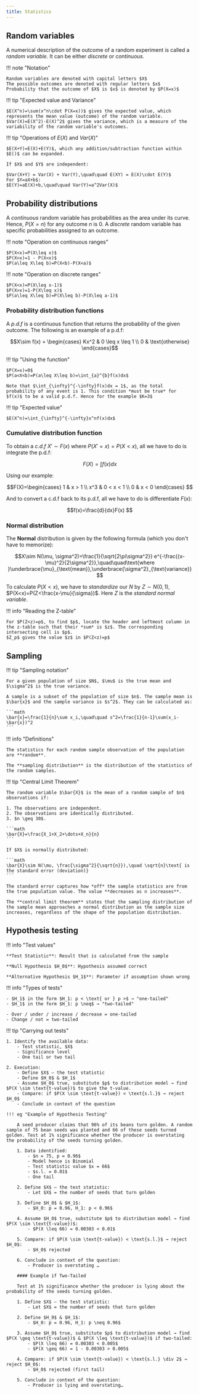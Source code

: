 ```yaml
---
title: Statistics
---
```


## Random variables

A numerical description of the outcome of a random experiment is called a *random variable*. It can be either *discrete* or *continuous*.

!!! note "Notation"

    Random variables are denoted with capital letters $X$  
    The possible outcomes are denoted with regular letters $x$  
    Probability that the outcome of $X$ is $x$ is denoted by $P(X=x)$

!!! tip "Expected value and Variance"

    $E(X^n)=\sum(x^n\cdot P(X=x))$ gives the expected value, which represents the mean value (outcome) of the random variable.  
    $Var(X)=E(X^2)-E(X)^2$ gives the variance, which is a measure of the variability of the random variable's outcomes.

!!! tip "Operations of $E(X)$ and $Var(X)$"

    $E(X+Y)=E(X)+E(Y)$, which any addition/subtraction function within $E()$ can be expanded.  

    If $X$ and $Y$ are independent:  

    $Var(X+Y) = Var(X) + Var(Y),\quad\quad E(XY) = E(X)\cdot E(Y)$  
    For $Y=aX+b$:  
    $E(Y)=aE(X)+b,\quad\quad Var(Y)=a^2Var(X)$

## Probability distributions

A *continuous* random variable has probabilities as the area under its curve. Hence, $P(X=n)$ for any outcome $n$ is $0$. A *discrete* random variable has specific probabilities assigned to an outcome.

!!! note "Operation on continuous ranges"

    $P(X<x)=P(X\leq x)$  
    $P(X>x)=1 - P(X<x)$  
    $P(a\leq X\leq b)=P(X<b)-P(X<a)$

!!! note "Operation on discrete ranges"

    $P(X<x)=P(X\leq x-1)$  
    $P(X>x)=1-P(X\leq x)$  
    $P(a\leq X\leq b)=P(X\leq b)-P(X\leq a-1)$

### Probability distribution functions

A *p.d.f* is a continuous function that returns the probability of the given outcome. The following is an example of a p.d.f:

```math
X\sim f(x) = \begin{cases} Kx^2 & 0 \leq x \leq 1 \\ 0 & \text{otherwise} \end{cases}
```

!!! tip "Using the function"

    $P(X=x)=0$  
    $P(a<X<b)=P(a\leq X\leq b)=\int_{a}^{b}f(x)dx$  
    
    Note that $\int_{\infty}^{-\infty}f(x)dx = 1$, as the total probability of any event is 1. This condition *must be true* for $f(x)$ to be a valid p.d.f. Hence for the example $K=3$

!!! tip "Expected value"

    $E(X^n)=\int_{\infty}^{-\infty}x^nf(x)dx$

### Cumulative distribution function

To obtain a *c.d.f* $X'\sim F(x)$ where $P(X'=x) = P(X < x)$, all we have to do is integrate the p.d.f:

```math
F(X)=\int f(x)dx 
```

Using our example:

```math
F(X)=\begin{cases} 1 & x > 1 \\ x^3 & 0 < x < 1 \\ 0 & x < 0 \end{cases} 
```

And to convert a c.d.f back to its p.d.f, all we have to do is differentiate $F(x)$:

```math
f(x)=\frac{d}{dx}F(x) 
```


### Normal distribution

The **Normal** distribution is given by the following formula (which you don't have to memorize):

```math
X\sim N(\mu, \sigma^2)=\frac{1}{\sqrt{2\pi\sigma^2}} e^{-\frac{(x-\mu)^2}{2\sigma^2}},\quad\quad\text{where }\underbrace{\mu}_{\text{mean}},\underbrace{\sigma^2}_{\text{variance}}
```

To calculate $P(X<x)$, we have to *standardize* our $N$ by $Z\sim N(0, 1)$, $P(X<x)=P(Z<\frac{x-\mu}{\sigma})$. Here $Z$ is the *standard normal variable*.

!!! info "Reading the Z-table"

    For $P(Z<z)=p$, to find $p$, locate the header and leftmost column in the z-table such that their *sum* is $z$. The corresponding intersecting cell is $p$.  
    $Z_p$ gives the value $z$ in $P(Z<z)=p$

## Sampling

!!! tip "Sampling notation"

    For a given population of size $N$, $\mu$ is the true mean and $\sigma^2$ is the true variance.

    A sample is a subset of the population of size $n$. The sample mean is $\bar{x}$ and the sample variance is $s^2$. They can be calculated as:

    ```math
    \bar{x}=\frac{1}{n}\sum x_i,\quad\quad s^2=\frac{1}{n-1}\sum(x_i-\bar{x})^2
    ```

!!! info "Definitions"

    The statistics for each random sample observation of the population are **random**.

    The **sampling distribution** is the distribution of the statistics of the random samples. 
    

!!! tip "Central Limit Theorem"    

    The random variable $\bar{X}$ is the mean of a random sample of $n$ observations if:
    
    1. The observations are independent.
    2. The observations are identically distributed.
    3. $n \geq 30$.

    ```math
    \bar{X}=\frac{X_1+X_2+\dots+X_n}{n}
    ```

    If $X$ is normally distributed:

    ```math
    \bar{X}\sim N(\mu, \frac{\sigma^2}{\sqrt{n}}),\quad \sqrt{n}\text{ is the standard error (deviation)}
    ```

    The standard error captures how *off* the sample statistics are from the true population value. The value **decreases as n increases**.

    The **central limit theorem** states that the sampling distribution of the sample mean approaches a normal distribution as the sample size increases, regardless of the shape of the population distribution.

## Hypothesis testing

!!! info "Test values"
    
    **Test Statistic**: Result that is calculated from the sample

    **Null Hypothesis $H_0$**: Hypothesis assumed correct

    **Alternative Hypothesis $H_1$**: Parameter if assumption shown wrong

!!! info "Types of tests"

    - $H_1$ in the form $H_1: p < \text{ or } p >$ → "one-tailed"
    - $H_1$ in the form $H_1: p \neq$ → "two-tailed"

    - Over / under / increase / decrease = one-tailed
    - Change / not = two-tailed

!!! tip "Carrying out tests"

    1. Identify the available data:
        - Test statistic, $X$
        - Significance level
        - One tail or two tail

    2. Execution:
        - Define $X$ – the test statistic
        - Define $H_0$ & $H_1$
        - Assume $H_0$ true, substitute $p$ to distribution model → find $P(X \sim \text{t-value})$ to give the t-value.
        - Compare: if $P(X \sim \text{t-value}) < \text{s.l.}$ → reject $H_0$
        - Conclude in context of the question

    !!! eg "Example of Hypothesis Testing"

        A seed producer claims that 96% of its beans turn golden. A random sample of 75 bean seeds was planted and 66 of these seeds turned golden. Test at 1% significance whether the producer is overstating the probability of the seeds turning golden.

        1. Data identified:
            - $n = 75, p = 0.96$
            - Model hence is Binomial
            - Test statistic value $x = 66$
            - $s.l. = 0.01$
            - One tail

        2. Define $X$ – the test statistic:
            - Let $X$ = the number of seeds that turn golden

        3. Define $H_0$ & $H_1$:
            - $H_0: p = 0.96, H_1: p < 0.96$

        4. Assume $H_0$ true, substitute $p$ to distribution model → find $P(X \sim \text{t-value})$:
            - $P(X \leq 66) = 0.00303 < 0.01$

        5. Compare: if $P(X \sim \text{t-value}) < \text{s.l.}$ → reject $H_0$:
            - $H_0$ rejected

        6. Conclude in context of the question:
            - Producer is overstating …

        #### Example if Two-Tailed

        Test at 1% significance whether the producer is lying about the probability of the seeds turning golden.

        1. Define $X$ – the test statistic:
            - Let $X$ = the number of seeds that turn golden

        2. Define $H_0$ & $H_1$:
            - $H_0: p = 0.96, H_1: p \neq 0.96$

        3. Assume $H_0$ true, substitute $p$ to distribution model → find $P(X \geq \text{t-value})$ & $P(X \leq \text{t-value})$ if two-tailed:
            - $P(X \leq 66) = 0.00303 < 0.005$
            - $P(X \geq 66) = 1 - 0.00303 > 0.005$

        4. Compare: if $P(X \sim \text{t-value}) < \text{s.l.} \div 2$ → reject $H_0$:
            - $H_0$ rejected (first tail)

        5. Conclude in context of the question:
            - Producer is lying and overstating…
